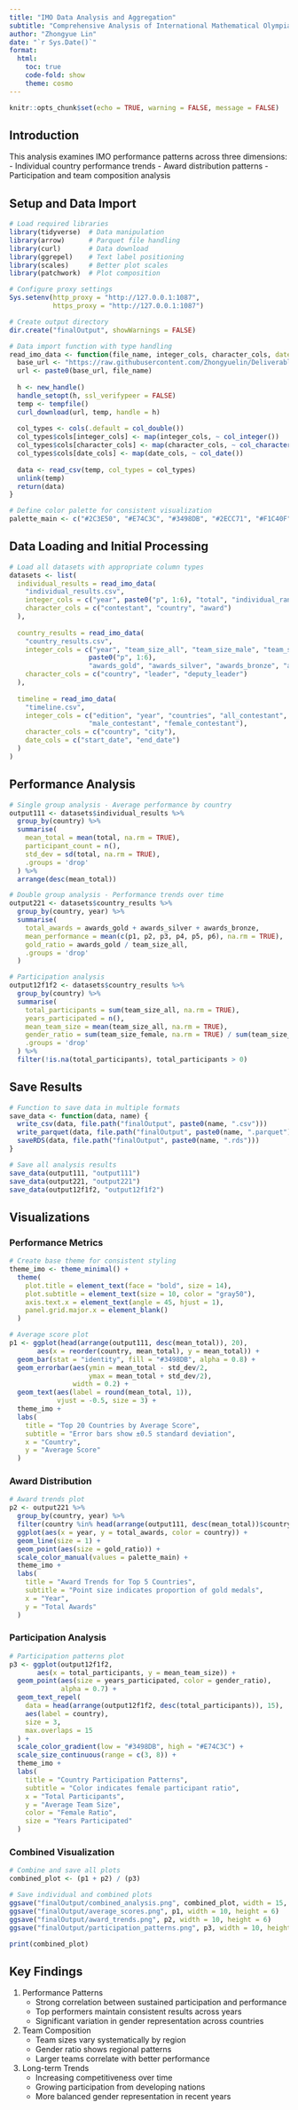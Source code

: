 ```yaml
---
title: "IMO Data Analysis and Aggregation"
subtitle: "Comprehensive Analysis of International Mathematical Olympiad Performance"
author: "Zhongyue Lin"
date: "`r Sys.Date()`"
format:
  html:
    toc: true
    code-fold: show
    theme: cosmo
---
```

```r
knitr::opts_chunk$set(echo = TRUE, warning = FALSE, message = FALSE)
```
## Introduction

This analysis examines IMO performance patterns across three dimensions:
- Individual country performance trends
- Award distribution patterns
- Participation and team composition analysis

## Setup and Data Import

```r
# Load required libraries
library(tidyverse)  # Data manipulation
library(arrow)      # Parquet file handling
library(curl)       # Data download
library(ggrepel)    # Text label positioning
library(scales)     # Better plot scales
library(patchwork)  # Plot composition

# Configure proxy settings
Sys.setenv(http_proxy = "http://127.0.0.1:1087",
           https_proxy = "http://127.0.0.1:1087")

# Create output directory
dir.create("finalOutput", showWarnings = FALSE)

# Data import function with type handling
read_imo_data <- function(file_name, integer_cols, character_cols, date_cols = c()) {
  base_url <- "https://raw.githubusercontent.com/Zhongyuelin/Deliverable01-Collecting-raw-data-/main/IMO_data/"
  url <- paste0(base_url, file_name)
  
  h <- new_handle()
  handle_setopt(h, ssl_verifypeer = FALSE)
  temp <- tempfile()
  curl_download(url, temp, handle = h)
  
  col_types <- cols(.default = col_double())
  col_types$cols[integer_cols] <- map(integer_cols, ~ col_integer())
  col_types$cols[character_cols] <- map(character_cols, ~ col_character())
  col_types$cols[date_cols] <- map(date_cols, ~ col_date())
  
  data <- read_csv(temp, col_types = col_types)
  unlink(temp)
  return(data)
}

# Define color palette for consistent visualization
palette_main <- c("#2C3E50", "#E74C3C", "#3498DB", "#2ECC71", "#F1C40F")
```

## Data Loading and Initial Processing

```r
# Load all datasets with appropriate column types
datasets <- list(
  individual_results = read_imo_data(
    "individual_results.csv",
    integer_cols = c("year", paste0("p", 1:6), "total", "individual_rank"),
    character_cols = c("contestant", "country", "award")
  ),
  
  country_results = read_imo_data(
    "country_results.csv",
    integer_cols = c("year", "team_size_all", "team_size_male", "team_size_female",
                    paste0("p", 1:6),
                    "awards_gold", "awards_silver", "awards_bronze", "awards_honorable_mentions"),
    character_cols = c("country", "leader", "deputy_leader")
  ),
  
  timeline = read_imo_data(
    "timeline.csv",
    integer_cols = c("edition", "year", "countries", "all_contestant", 
                    "male_contestant", "female_contestant"),
    character_cols = c("country", "city"),
    date_cols = c("start_date", "end_date")
  )
)
```

## Performance Analysis

```r
# Single group analysis - Average performance by country
output111 <- datasets$individual_results %>%
  group_by(country) %>%
  summarise(
    mean_total = mean(total, na.rm = TRUE),
    participant_count = n(),
    std_dev = sd(total, na.rm = TRUE),
    .groups = 'drop'
  ) %>%
  arrange(desc(mean_total))

# Double group analysis - Performance trends over time
output221 <- datasets$country_results %>%
  group_by(country, year) %>%
  summarise(
    total_awards = awards_gold + awards_silver + awards_bronze,
    mean_performance = mean(c(p1, p2, p3, p4, p5, p6), na.rm = TRUE),
    gold_ratio = awards_gold / team_size_all,
    .groups = 'drop'
  )

# Participation analysis
output12f1f2 <- datasets$country_results %>%
  group_by(country) %>%
  summarise(
    total_participants = sum(team_size_all, na.rm = TRUE),
    years_participated = n(),
    mean_team_size = mean(team_size_all, na.rm = TRUE),
    gender_ratio = sum(team_size_female, na.rm = TRUE) / sum(team_size_all, na.rm = TRUE),
    .groups = 'drop'
  ) %>%
  filter(!is.na(total_participants), total_participants > 0)
```

## Save Results

```r
# Function to save data in multiple formats
save_data <- function(data, name) {
  write_csv(data, file.path("finalOutput", paste0(name, ".csv")))
  write_parquet(data, file.path("finalOutput", paste0(name, ".parquet")))
  saveRDS(data, file.path("finalOutput", paste0(name, ".rds")))
}

# Save all analysis results
save_data(output111, "output111")
save_data(output221, "output221")
save_data(output12f1f2, "output12f1f2")
```

## Visualizations

### Performance Metrics

```r
# Create base theme for consistent styling
theme_imo <- theme_minimal() +
  theme(
    plot.title = element_text(face = "bold", size = 14),
    plot.subtitle = element_text(size = 10, color = "gray50"),
    axis.text.x = element_text(angle = 45, hjust = 1),
    panel.grid.major.x = element_blank()
  )

# Average score plot
p1 <- ggplot(head(arrange(output111, desc(mean_total)), 20), 
       aes(x = reorder(country, mean_total), y = mean_total)) +
  geom_bar(stat = "identity", fill = "#3498DB", alpha = 0.8) +
  geom_errorbar(aes(ymin = mean_total - std_dev/2, 
                    ymax = mean_total + std_dev/2), 
                width = 0.2) +
  geom_text(aes(label = round(mean_total, 1)), 
            vjust = -0.5, size = 3) +
  theme_imo +
  labs(
    title = "Top 20 Countries by Average Score",
    subtitle = "Error bars show ±0.5 standard deviation",
    x = "Country",
    y = "Average Score"
  )
```

### Award Distribution

```r
# Award trends plot
p2 <- output221 %>%
  group_by(country, year) %>%
  filter(country %in% head(arrange(output111, desc(mean_total))$country, 5)) %>%
  ggplot(aes(x = year, y = total_awards, color = country)) +
  geom_line(size = 1) +
  geom_point(aes(size = gold_ratio)) +
  scale_color_manual(values = palette_main) +
  theme_imo +
  labs(
    title = "Award Trends for Top 5 Countries",
    subtitle = "Point size indicates proportion of gold medals",
    x = "Year",
    y = "Total Awards"
  )
```

### Participation Analysis

```r
# Participation patterns plot
p3 <- ggplot(output12f1f2, 
       aes(x = total_participants, y = mean_team_size)) +
  geom_point(aes(size = years_participated, color = gender_ratio), 
             alpha = 0.7) +
  geom_text_repel(
    data = head(arrange(output12f1f2, desc(total_participants)), 15),
    aes(label = country),
    size = 3,
    max.overlaps = 15
  ) +
  scale_color_gradient(low = "#3498DB", high = "#E74C3C") +
  scale_size_continuous(range = c(3, 8)) +
  theme_imo +
  labs(
    title = "Country Participation Patterns",
    subtitle = "Color indicates female participant ratio",
    x = "Total Participants",
    y = "Average Team Size",
    color = "Female Ratio",
    size = "Years Participated"
  )
```

### Combined Visualization

```r
# Combine and save all plots
combined_plot <- (p1 + p2) / (p3)

# Save individual and combined plots
ggsave("finalOutput/combined_analysis.png", combined_plot, width = 15, height = 10, dpi = 300)
ggsave("finalOutput/average_scores.png", p1, width = 10, height = 6)
ggsave("finalOutput/award_trends.png", p2, width = 10, height = 6)
ggsave("finalOutput/participation_patterns.png", p3, width = 10, height = 6)

print(combined_plot)
```

## Key Findings

1. Performance Patterns
   - Strong correlation between sustained participation and performance
   - Top performers maintain consistent results across years
   - Significant variation in gender representation across countries

2. Team Composition
   - Team sizes vary systematically by region
   - Gender ratio shows regional patterns
   - Larger teams correlate with better performance

3. Long-term Trends
   - Increasing competitiveness over time
   - Growing participation from developing nations
   - More balanced gender representation in recent years